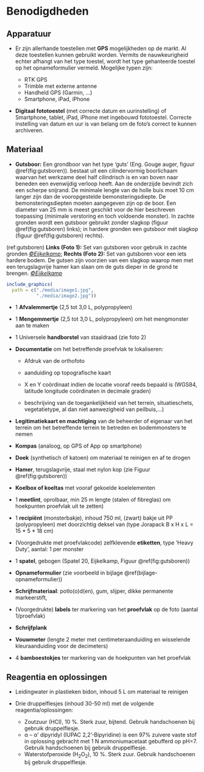 # Benodigdheden

## Apparatuur

```{=html}
<!--
Opsomming van de apparatuur die nodig is en verwijzingen naar de sip's (Standard Instrument Procedure; <protocol-code>-YYYY.NN) indien die er zijn.
Indien geen specifiek sip's voorhanden, illustreer de toegelaten apparatuur met foto's, geef het exacte type apparatuur mee, ...
-->
```
-   Er zijn allerhande toestellen met **GPS** mogelijkheden op de markt. Al deze toestellen kunnen gebruikt worden. Vermits de nauwkeurigheid echter afhangt van het type toestel, wordt het type gehanteerde toestel op het opnameformulier vermeld. Mogelijke typen zijn:

    -   RTK GPS
    -   Trimble met externe antenne
    -   Handheld GPS (Garmin, ...)
    -   Smartphone, iPad, iPhone

-   **Digitaal fototoestel** (met correcte datum en uurinstelling) of Smartphone, tablet, iPad, iPhone met ingebouwd fototoestel. Correcte instelling van datum en uur is van belang om de foto's correct te kunnen archiveren.

## Materiaal

```{=html}
<!--
Opsomming van gebruikte materialen.
Duidelijk aangeven welke materialen toelaatbaar zijn, welke volumes, afmetingen, materiaal, ... 
vb. vermeld niet staalnamepotje, maar wel: vierkant flesje, volume 250 ml, gegradueerd, vervaardigd uit PE, met afsluitbare deksel uit PP.
-->
```
-   **Gutsboor:** Een grondboor van het type 'guts' (Eng. Gouge auger, figuur \@ref(fig:gutsboren)). bestaat uit een cilindervormig boorlichaam waarvan het werkzame deel half cilindrisch is en van boven naar beneden een evenwijdig verloop heeft. Aan de onderzijde bevindt zich een scherpe snijrand. De minimale lengte van de holle buis moet 10 cm langer zijn dan de vooropgestelde bemonsteringsdiepte. De bemonsteringsdiepten moeten aangegeven zijn op de boor. Een diameter van 25 mm is meest geschikt voor de hier beschreven toepassing (minimale verstoring en toch voldoende monster). In zachte gronden wordt een gutsboor gebruikt zonder slagkop (figuur \@ref(fig:gutsboren) links); in hardere gronden een gutsboor mét slagkop (figuur \@ref(fig:gutsboren) rechts).

(ref:gutsboren) **Links (Foto 1):** Set van gutsboren voor gebruik in zachte gronden [*©Eijkelkamp*](https://www.eijkelkamp.com/images/articles/1012/2f036e4b81700f990936f8ffdf5af7ac.jpg); **Rechts (Foto 2):** Set van gutsboren voor een iets hardere bodem. De gutsen zijn voorzien van een slagkop waarop men met een terugslagvrije hamer kan slaan om de guts dieper in de grond te brengen. [*©Eijkelkamp*](http://www.envco.ro/public/uploaded/640x480/soil-core-sampler-specific-1297995531.jpg)

```r
include_graphics(
  path = c("./media/image1.jpg", 
           "./media/image2.jpg"))
```

-   1 **Afvalemmertje** (2,5 tot 3,0 L, polypropyleen)

-   1 **Mengemmertje** (2,5 tot 3,0 L, polypropyleen) om het mengmonster aan te maken

-   1 Universele **handborstel** van staaldraad (zie foto 2)

-   **Documentatie** om het betreffende proefvlak te lokaliseren:

    -   Afdruk van de orthofoto

    -   aanduiding op topografische kaart

    -   X en Y coördinaat indien de locatie vooraf reeds bepaald is (WGS84, latitude longitude coördinaten in decimale graden)

    -   beschrijving van de toegankelijkheid van het terrein, situatieschets, vegetatietype, al dan niet aanwezigheid van peilbuis,...)

-   **Legitimatiekaart en machtiging** van de beheerder of eigenaar van het terrein om het betreffende terrein te betreden en bodemmonsters te nemen

-   **Kompas** (analoog, op GPS of App op smartphone)

-   **Doek** (synthetisch of katoen) om materiaal te reinigen en af te drogen

-   **Hamer**, terugslagvrije, staal met nylon kop (zie Figuur \@ref(fig:gutsboren))

-   **Koelbox of koeltas** met vooraf gekoelde koelelementen

-   1 **meetlint**, oprolbaar, min 25 m lengte (stalen of fibreglas) om hoekpunten proefvlak uit te zetten)

-   1 **recipiënt** (monsterbakje), inhoud 750 ml, (zwart) bakje uit PP (polypropyleen) met doorzichtig deksel van (type Jorapack B x H x L = 15 \* 5 \* 18 cm)

-   (Voorgedrukte met proefvlakcode) zelfklevende **etiketten**, type 'Heavy Duty', aantal: 1 per monster

-   1 **spatel**, gebogen (Spatel 20, Eijkelkamp, Figuur \@ref(fig:gutsboren))

-   **Opnameformulier** (zie voorbeeld in bijlage \@ref(bijlage-opnameformulier))

-   **Schrijfmateriaal**: potlo(o)d(en), gum, slijper, dikke permanente markeerstift,

-   (Voorgedrukte) **labels** ter markering van het **proefvlak** op de foto (aantal 1/proefvlak)

-   **Schrijfplank**

-   **Vouwmeter** (lengte 2 meter met centimeteraanduiding en wisselende kleuraanduiding voor de decimeters)

-   4 **bamboestokjes** ter markering van de hoekpunten van het proefvlak

## Reagentia en oplossingen

```{=html}
<!--
Een opsomming van reagentia, welke zuiverheid, volume, veiligheidsvoorschriften.
vb. Zwavelzuur (H2SO4), geconcentreerd (96%), pro analyse + veiligheidsinfo (sterk zuur, bijtend, gebruik handschoenen, bril en masker bij gebruik)
Een opsomming van oplossingen, welke zuiverheid, volume, veiligheidsvoorschriften.
Indien deze oplossingen zelf worden bereid, vermeld dan ook de bereidingswijze.
vb: Zwavelzuur 1M: verdun zwavelzuur geconcentreerd 18 maal met ultrapuur water.
Opgelet: giet altijd zwavelzuur bij water en nooit omgekeerd!
-->
```
-   Leidingwater in plastieken bidon, inhoud 5 L om materiaal te reinigen

-   Drie druppelflesjes (inhoud 30-50 ml) met de volgende reagentia/oplossingen:

    -   Zoutzuur (HCl), 10 %. Sterk zuur, bijtend. Gebruik handschoenen bij gebruik druppelflesje.
    -   α -- α' dipyridyl (IUPAC 2,2'-Bipyridine) is een 97% zuivere vaste stof in oplossing gebracht met 1 N ammoniumacetaat gebufferd op pH=7. Gebruik handschoenen bij gebruik druppelflesje.
    -   Waterstofperoxide (H~2~O~2~), 10 %. Sterk zuur. Gebruik handschoenen bij gebruik druppelflesje.
